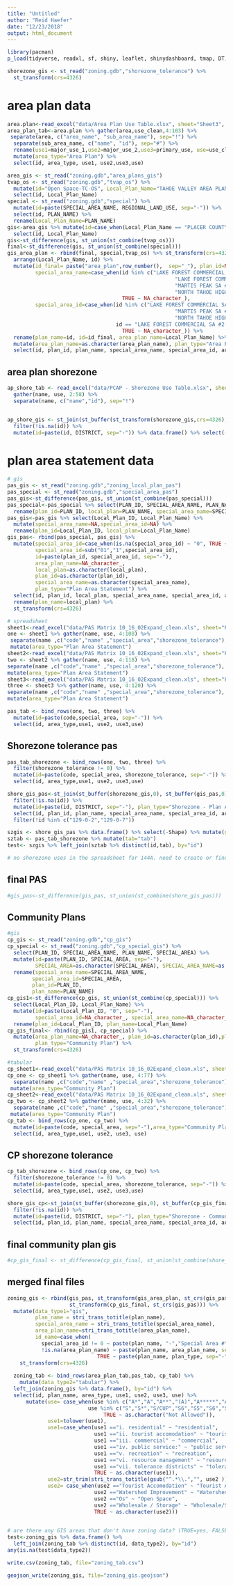 ```yaml
---
title: "Untitled"
author: "Reid Haefer"
date: "12/23/2018"
output: html_document
---
```


```r
library(pacman)
p_load(tidyverse, readxl, sf, shiny, leaflet, shinydashboard, tmap, DT, rsconnect, geojsonio,stringi)
```

```r
shorezone_gis <- st_read("zoning.gdb","shorezone_tolerance") %>%
  st_transform(crs=4326)
```

# area plan data

```r
area.plan<-read_excel("data/Area Plan Use Table.xlsx", sheet="Sheet3", skip=2)
area_plan_tab<-area.plan %>% gather(area,use_clean,4:103) %>%
 separate(area, c("area_name", "sub_area_name"), sep="!") %>%
  separate(sub_area_name, c("name", "id"), sep="#") %>%
  rename(use1=major_use_1,use2=major_use_2,use3=primary_use, use=use_clean) %>%
  mutate(area_type="Area Plan") %>%
  select(id, area_type, use1, use2,use3,use)

area_gis <- st_read("zoning.gdb","area_plans_gis")
tvap_os <- st_read("zoning.gdb","tvap_os") %>%
  mutate(id="Open Space-TC-OS", Local_Plan_Name="TAHOE VALLEY AREA PLAN") %>%
  select(id, Local_Plan_Name)
special <- st_read("zoning.gdb","special") %>%
  mutate(id=paste(SPECIAL_AREA_NAME, REGIONAL_LAND_USE, sep="-")) %>%
  select(id, PLAN_NAME) %>%
  rename(Local_Plan_Name=PLAN_NAME)
gis<-area_gis %>% mutate(id=case_when(Local_Plan_Name == "PLACER COUNTY TAHOE BASIN AREA PLAN" ~ paste(Subdistrict,Zoning,sep="-"), TRUE ~ paste(Zoning_Description, Zoning, sep="-"))) %>%
  select(id, Local_Plan_Name)
gis<-st_difference(gis, st_union(st_combine(tvap_os)))
final<-st_difference(gis, st_union(st_combine(special)))
gis_area_plan <- rbind(final, special,tvap_os) %>% st_transform(crs=4326) %>%
  arrange(Local_Plan_Name, id) %>% 
  mutate(id_final= paste("area_plan",row_number(),  sep="_"), plan_id=NA_character_, 
         special_area_name=case_when(id %in% c("LAKE FOREST COMMERCIAL SA #1-COM/PS",
                                                      "LAKE FOREST COMMERCIAL SA #2-COM/PS",
                                                      "MARTIS PEAK SA #1-CONS",
                                                      "NORTH TAHOE HIGH SCHOOL SA#1-REC") ~ id,
                                     TRUE ~ NA_character_), 
         special_area_id=case_when(id %in% c("LAKE FOREST COMMERCIAL SA #1-COM/PS",
                                                      "MARTIS PEAK SA #1-CONS",
                                                      "NORTH TAHOE HIGH SCHOOL SA#1-REC") ~ "1",
                                   id == "LAKE FOREST COMMERCIAL SA #2-COM/PS" ~ "2",
                                     TRUE ~ NA_character_)) %>%
  rename(plan_name=id, id=id_final, area_plan_name=Local_Plan_Name) %>%
  mutate(area_plan_name=as.character(area_plan_name), plan_type="Area Plan") %>%
  select(id, plan_id, plan_name, special_area_name, special_area_id, area_plan_name, plan_type)
```

## area plan shorezone

```r
ap_shore_tab <- read_excel("data/PCAP - Shorezone Use Table.xlsx", sheet="Sheet1") %>%
  gather(name, use, 2:58) %>%
  separate(name, c("name","id"), sep="!")


ap_shore_gis <- st_join(st_buffer(st_transform(shorezone_gis,crs=4326),0), st_buffer(st_transform(gis_area_plan,crs=4326),0), largest=TRUE) %>%
  filter(!is.na(id)) %>%
  mutate(id=paste(id, DISTRICT, sep="-")) %>% data.frame() %>% select(-Shape)

```

# plan area statement data

```r
# gis
pas_gis <- st_read("zoning.gdb","zoning_local_plan_pas")
pas_special <- st_read("zoning.gdb","special_area_pas")
pas_gis<-st_difference(pas_gis, st_union(st_combine(pas_special)))
pas_special<-pas_special %>% select(PLAN_ID, SPECIAL_AREA_NAME, PLAN_NAME,SPECIAL_AREA) %>%
  rename(plan_id=PLAN_ID, local_plan=PLAN_NAME, special_area_name=SPECIAL_AREA_NAME, special_area_id=SPECIAL_AREA)
pas_gis<-pas_gis %>% select(Local_Plan_ID, Local_Plan_Name) %>%
  mutate(special_area_name=NA,special_area_id=NA) %>%
  rename(plan_id=Local_Plan_ID, local_plan=Local_Plan_Name)
gis_pas<- rbind(pas_special, pas_gis) %>%
  mutate(special_area_id=case_when(is.na(special_area_id) ~ "0", TRUE ~ as.character(special_area_id)),
         special_area_id=sub("01","1",special_area_id),
         id=paste(plan_id, special_area_id, sep="-"),
         area_plan_name=NA_character_,
         local_plan=as.character(local_plan),
         plan_id=as.character(plan_id),
         special_area_name=as.character(special_area_name),
         plan_type="Plan Area Statement") %>%
  select(id, plan_id, local_plan, special_area_name, special_area_id, area_plan_name, plan_type) %>%
  rename(plan_name=local_plan) %>%
  st_transform(crs=4326)

# spreadsheet
sheet1<-read_excel("data/PAS Matrix 10_16_02Expand_clean.xls", sheet="PAS 1 - 58_clean")
one <- sheet1 %>% gather(name, use, 4:108) %>%
 separate(name ,c("code","name" ,"special_area","shorezone_tolerance"), sep="!")%>%
 mutate(area_type="Plan Area Statement")
sheet2<-read_excel("data/PAS Matrix 10_16_02Expand_clean.xls", sheet="PAS 59 - 111_clean")
two <- sheet2 %>% gather(name, use, 4:118) %>%
separate(name ,c("code","name" ,"special_area","shorezone_tolerance"), sep="!") %>%
mutate(area_type="Plan Area Statement")
sheet3<-read_excel("data/PAS Matrix 10_16_02Expand_clean.xls", sheet="PAS 112 - 175_clean")
three <- sheet3 %>% gather(name, use, 4:120) %>%
separate(name ,c("code","name" ,"special_area","shorezone_tolerance"), sep="!") %>%
mutate(area_type="Plan Area Statement")

pas_tab <- bind_rows(one, two, three) %>%
  mutate(id=paste(code,special_area, sep="-")) %>%
  select(id, area_type,use1, use2, use3,use)
```

## Shorezone tolerance pas

```r
pas_tab_shorezone <- bind_rows(one, two, three) %>%
  filter(shorezone_tolerance != 0) %>%
  mutate(id=paste(code, special_area, shorezone_tolerance, sep="-")) %>%
  select(id, area_type,use1, use2, use3,use)

shore_gis_pas<-st_join(st_buffer(shorezone_gis,0), st_buffer(gis_pas,0), largest=TRUE) %>%
  filter(!is.na(id)) %>%
  mutate(id=paste(id, DISTRICT, sep="-"), plan_type="Shorezone - Plan Area Statement") %>%
  select(id, plan_id, plan_name, special_area_name, special_area_id, area_plan_name, plan_type) %>%
  filter(!id %in% c("129-0-2","129-0-7"))

szgis <- shore_gis_pas %>% data.frame() %>% select(-Shape) %>% mutate(gis="gis") 
sztab <- pas_tab_shorezone %>% mutate(tab="tab")
test<- szgis %>% left_join(sztab %>% distinct(id,tab), by="id")

# no shorezone uses in the spreadsheet for 144A. need to create or find uses
```

## final PAS
```r
#gis_pas<-st_difference(gis_pas, st_union(st_combine(shore_gis_pas)))
```

## Community Plans
```r
#gis
cp_gis <- st_read("zoning.gdb","cp_gis")
cp_special <- st_read("zoning.gdb","cp_special_gis") %>%
  select(PLAN_ID, SPECIAL_AREA_NAME, PLAN_NAME, SPECIAL_AREA) %>%
  mutate(id=paste(PLAN_ID, SPECIAL_AREA, sep="-"),
         SPECIAL_AREA=as.character(SPECIAL_AREA), SPECIAL_AREA_NAME=as.character(SPECIAL_AREA_NAME)) %>%
  rename(special_area_name=SPECIAL_AREA_NAME,
        special_area_id=SPECIAL_AREA,
        plan_id=PLAN_ID,
        plan_name=PLAN_NAME)
cp_gis1<-st_difference(cp_gis, st_union(st_combine(cp_special))) %>%
  select(Local_Plan_ID, Local_Plan_Name) %>%
  mutate(id=paste(Local_Plan_ID, "0", sep="-"),
         special_area_id=NA_character_, special_area_name=NA_character_) %>%
  rename(plan_id=Local_Plan_ID, plan_name=Local_Plan_Name)
cp_gis_final<- rbind(cp_gis1, cp_special) %>%
  mutate(area_plan_name=NA_character_, plan_id=as.character(plan_id),plan_name=as.character(plan_name) ,
         plan_type="Community Plan") %>%
  st_transform(crs=4326)

#tabular
cp_sheet1<-read_excel("data/PAS Matrix 10_16_02Expand_clean.xls", sheet="CPs 001A-089B_clean")
cp_one <- cp_sheet1 %>% gather(name, use, 4:77) %>%
  separate(name ,c("code","name" ,"special_area","shorezone_tolerance"), sep="!")%>%
 mutate(area_type="Community Plan")
cp_sheet2<-read_excel("data/PAS Matrix 10_16_02Expand_clean.xls", sheet="CPs 091-125_clean")
cp_two <- cp_sheet2 %>% gather(name, use, 4:32) %>%
  separate(name ,c("code","name" ,"special_area","shorezone_tolerance"), sep="!")%>%
 mutate(area_type="Community Plan")
cp_tab <- bind_rows(cp_one, cp_two) %>%
  mutate(id=paste(code, special_area, sep="-"),area_type="Community Plan") %>%
  select(id, area_type,use1, use2, use3, use)
```

## CP shorezone tolerance

```r
cp_tab_shorezone <- bind_rows(cp_one, cp_two) %>%
  filter(shorezone_tolerance != 0) %>%
  mutate(id=paste(code, special_area, shorezone_tolerance, sep="-")) %>%
  select(id, area_type,use1, use2, use3,use)

shore_gis_cp<-st_join(st_buffer(shorezone_gis,0), st_buffer(cp_gis_final,0), largest=TRUE) %>%
  filter(!is.na(id)) %>%
  mutate(id=paste(id, DISTRICT, sep="-"), plan_type="Shorezone - Community Plan") %>%
  select(id, plan_id, plan_name, special_area_name, special_area_id, area_plan_name, plan_type) 
```

## final community plan gis
```r
#cp_gis_final <- st_difference(cp_gis_final, st_union(st_combine(shore_gis_cp)))
```




## merged final files
```r
zoning_gis <- rbind(gis_pas, st_transform(gis_area_plan, st_crs(gis_pas)),
                    st_transform(cp_gis_final, st_crs(gis_pas))) %>%
  mutate(data_type1="gis", 
         plan_name = stri_trans_totitle(plan_name),
         special_area_name = stri_trans_totitle(special_area_name),
         area_plan_name=stri_trans_totitle(area_plan_name),
         id_name=case_when(
           special_area_id != 0 ~ paste(plan_name, "-","Special Area #", special_area_id, sep=""), 
           !is.na(area_plan_name) ~ paste(plan_name, area_plan_name, sep="-"),
                             TRUE ~ paste(plan_name, plan_type, sep="-"))) %>%
    st_transform(crs=4326)
  
  zoning_tab <- bind_rows(area_plan_tab,pas_tab, cp_tab) %>%
    mutate(data_type2="tabular") %>%
  left_join(zoning_gis %>% data.frame(), by="id") %>%
  select(id, plan_name, area_type, use1, use2, use3, use) %>%
      mutate(use= case_when(use %in% c("A*","A","A**","(A)","A*****","A***","A1","A2","A3","A1/5") ~ "Allowed", 
                          use %in% c("S","S*","S/CUP","S6","S5","S6","S7","S9","S8","S2","S3","S4","S1","S11","S10","S12") ~ "Special Use", 
                               TRUE ~ as.character("Not Allowed")),
             use1=tolower(use1),
             use1=case_when(use1 =="i. residential" ~ "residential",
                            use1 =="ii. tourist accomodation" ~ "tourist accommodation",
                            use1 =="iii. commercial" ~ "commercial",
                            use1 =="iv. public service:" ~ "public services",
                            use1 =="v. recreation" ~ "recreation",
                            use1 =="vi. resource management" ~ "resource management",
                            use1 =="vii. tolerance districts" ~ "tolerance districts",
                            TRUE ~ as.character(use1)),
             use2=str_trim(stri_trans_totitle(gsub("^.*\\.","", use2 )),side="left"),
             use2= case_when(use2 =="Tourist Accomodation" ~ "Tourist Accommodation",
                            use2 =="Watershed Improvement" ~ "Watershed Improvements",
                            use2 =="Os" ~ "Open Space",
                            use2 =="Wholesale / Storage" ~ "Wholesale/Storage",
                            TRUE ~ as.character(use2)))
               

# are there any GIS areas that don't have zoning data? (TRUE=yes, FALSE=no) if TRUE then there's a problem
test<-zoning_gis %>% data.frame() %>%
  left_join(zoning_tab %>% distinct(id, data_type2), by="id")
any(is.na(test$data_type2))

write.csv(zoning_tab, file="zoning_tab.csv")

geojson_write(zoning_gis, file="zoning_gis.geojson")

```


